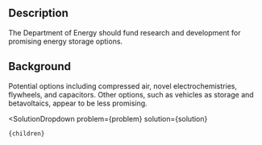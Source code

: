

## Description

The Department of Energy should fund research and development for promising energy storage options.

## Background

Potential options including compressed air, novel electrochemistries, flywheels, and capacitors. Other options, such as vehicles as storage and betavoltaics, appear to be less promising.

  <SolutionDropdown 
    problem={problem} 
    solution={solution}
  >
    {children}
  </SolutionDropdown>